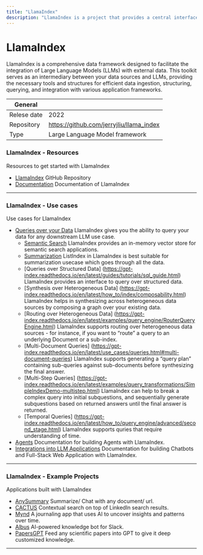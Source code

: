 ```yaml
---
title: "LlamaIndex"
description: "LlamaIndex is a project that provides a central interface to connect your LLM's with external data. It provides various kinds of indices and retreival mechanisms to perform different LLM tasks and obtain knowledge-augmented results."
---
```


# LlamaIndex
 LlamaIndex is a comprehensive data framework designed to facilitate the integration of Large Language Models (LLMs) with external data. This toolkit serves as an intermediary between your data sources and LLMs, providing the necessary tools and structures for efficient data ingestion, structuring, querying, and integration with various application frameworks.


| General  |  |
| --- | --- |
| Relese date | 2022 |
| Repository | https://github.com/jerryjliu/llama_index |
| Type | Large Language Model framework |


### LlamaIndex - Resources
Resources to get started with LlamaIndex
* [LlamaIndex](https://github.com/jerryjliu/llama_index) GitHub Repository
* [Documentation](https://gpt-index.readthedocs.io) Documentation of LlamaIndex

---

### LlamaIndex - Use cases
Use cases for LlamaIndex

* [Queries over your Data](https://gpt-index.readthedocs.io/en/latest/use_cases/queries.html) 
LlamaIndex gives you the ability to query your data for any downstream LLM use case.
  * [Semantic Search](https://gpt-index.readthedocs.io/en/latest/examples/vector_stores/SimpleIndexDemo.html) LlamaIndex provides an in-memory vector store for semantic search applications.
  * [Summarization](https://gpt-index.readthedocs.io/en/latest/use_cases/queries.html#summarization) ListIndex in LlamaIndex is best suitable for summarization usecase which goes through all the data.
  * [Queries over Structured Data] (https://gpt-index.readthedocs.io/en/latest/guides/tutorials/sql_guide.html) LlamaIndex provides an interface to query over structured data.
  * [Synthesis over Heterogeneous Data] (https://gpt-index.readthedocs.io/en/latest/how_to/index/composability.html) LlamaIndex helps in synthesizing across heterogeneous data sources by composing a graph over your existing data.
  * [Routing over Heterogeneous Data] (https://gpt-index.readthedocs.io/en/latest/examples/query_engine/RouterQueryEngine.html) LlamaIndex supports routing over heterogeneous data sources - for instance, if you want to “route” a query to an underlying Document or a sub-index.
  * [Multi-Document Queries] (https://gpt-index.readthedocs.io/en/latest/use_cases/queries.html#multi-document-queries)  LlamaIndex supports generating a “query plan” containing sub-queries against sub-documents before synthesizing the final answer.
  * [Multi-Step Queries] (https://gpt-index.readthedocs.io/en/latest/examples/query_transformations/SimpleIndexDemo-multistep.html) LlamaIndex can help to break a complex query into initial subquestions, and sequentially generate subquestions based on returned answers until the final answer is returned.
  * [Temporal Queries] (https://gpt-index.readthedocs.io/en/latest/how_to/query_engine/advanced/second_stage.html) LlamaIndex supports quries that require understanding of time. 
* [Agents](https://gpt-index.readthedocs.io/en/latest/use_cases/agents.html) Documentation for building Agents with LlamaIndex.
* [Integrations into LLM Applications](https://gpt-index.readthedocs.io/en/latest/use_cases/apps.html#) Documentation for building Chatbots and Full-Stack Web Application with LlamaIndex.

---

### LlamaIndex - Example Projects
Applications built with LlamaIndex

* [AnySummary](https://www.anysummary.app/) Summarize/ Chat with any document/ url.
* [CACTUS](https://www.linkedin.com/posts/mathewteoh_chromeextension-chatgpt-python-activity-7019362515566403584-ryqW/?utm_source=share&utm_medium=member_desktop) Contextual search on top of LinkedIn search results.
* [Mynd](https://www.mynd.so/) A journaling app that uses AI to uncover insights and patterns over time.
* [Albus](https://www.springworks.in/albus/) AI-powered knowledge bot for Slack.
* [PapersGPT](https://jessezhang.org/llmdemo) Feed any scientific papers into GPT to give it deep customized knowledge.
---